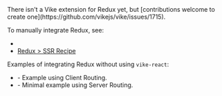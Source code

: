 
<CommunityNote url="https://redux.js.org" />

<Contribution>
There isn't a <Link href="/extensions">Vike extension</Link> for Redux yet, but [contributions welcome to create one](https://github.com/vikejs/vike/issues/1715).
</Contribution>

To manually integrate Redux, see:
- <Link href="/stores#ssr" doNotInferSectionTitle />
- [Redux > SSR Recipe](https://redux.js.org/recipes/server-rendering)

Examples of integrating Redux without using <Link href="/vike-react">`vike-react`</Link>:

- <Example timestamp="2023.12" repo="brillout/vike-with-redux" /> - Example using <Link href="/client-routing">Client Routing</Link>.
- <Example timestamp="2023.10" repo="brillout/vike-with-redux_minimal-example" /> - Minimal example using <Link href="/server-routing">Server Routing</Link>.
